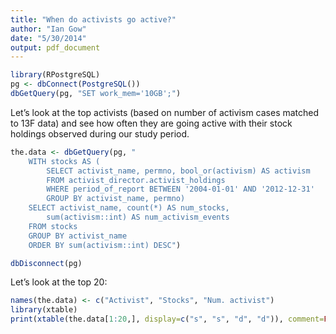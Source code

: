 ```yaml
---
title: "When do activists go active?"
author: "Ian Gow"
date: "5/30/2014"
output: pdf_document
---
```

```r
library(RPostgreSQL)
pg <- dbConnect(PostgreSQL())
dbGetQuery(pg, "SET work_mem='10GB';")
```

Let's look at the top activists (based on number of activism cases matched to 13F data) and see
how often they are going active with their stock holdings observed during our study period.

```r

the.data <- dbGetQuery(pg, "    
    WITH stocks AS (
        SELECT activist_name, permno, bool_or(activism) AS activism
        FROM activist_director.activist_holdings
        WHERE period_of_report BETWEEN '2004-01-01' AND '2012-12-31'
        GROUP BY activist_name, permno)
    SELECT activist_name, count(*) AS num_stocks, 
        sum(activism::int) AS num_activism_events
    FROM stocks
    GROUP BY activist_name
    ORDER BY sum(activism::int) DESC")
```

```r
dbDisconnect(pg)
```

Let's look at the top 20:

```r
names(the.data) <- c("Activist", "Stocks", "Num. activist")
library(xtable)
print(xtable(the.data[1:20,], display=c("s", "s", "d", "d")), comment=FALSE)
```
